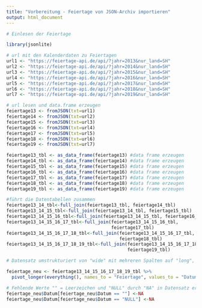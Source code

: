 ```yaml
---
title: "Vorbereitung - Feiertage von JSON-Archiv importieren"
output: html_document
---
```


```r
# Einlesen der Feiertage

library(jsonlite)

# url mit den Kalenderdaten zu Feiertagen
url1 <- "https://feiertage-api.de/api/?jahr=2013&nur_land=SH"
url2 <- "https://feiertage-api.de/api/?jahr=2014&nur_land=SH"
url3 <- "https://feiertage-api.de/api/?jahr=2015&nur_land=SH"
url4 <- "https://feiertage-api.de/api/?jahr=2016&nur_land=SH"
url5 <- "https://feiertage-api.de/api/?jahr=2017&nur_land=SH"
url6 <- "https://feiertage-api.de/api/?jahr=2018&nur_land=SH"
url7 <- "https://feiertage-api.de/api/?jahr=2019&nur_land=SH"
```

```r
# url lesen und data.frame erzeugen
feiertage13 <- fromJSON(txt=url1)
feiertage14 <- fromJSON(txt=url2)
feiertage15 <- fromJSON(txt=url3)
feiertage16 <- fromJSON(txt=url4)
feiertage17 <- fromJSON(txt=url5)
feiertage18 <- fromJSON(txt=url6)
feiertage19 <- fromJSON(txt=url7)
```

```r
feiertage13_tbl <- as_data_frame(feiertage13) #data frame erzeugen
feiertage14_tbl <- as_data_frame(feiertage14) #data frame erzeugen
feiertage15_tbl <- as_data_frame(feiertage15) #data frame erzeugen
feiertage16_tbl <- as_data_frame(feiertage16) #data frame erzeugen
feiertage17_tbl <- as_data_frame(feiertage17) #data frame erzeugen
feiertage18_tbl <- as_data_frame(feiertage18) #data frame erzeugen
feiertage19_tbl <- as_data_frame(feiertage19) #data frame erzeugen
```

```r
#führt die Datentabellen zusammen
feiertage13_14_tbl<-full_join(feiertage13_tbl, feiertage14_tbl) 
feiertage13_14_15_tbl<-full_join(feiertage13_14_tbl, feiertage15_tbl)
feiertage13_14_15_16_tbl<-full_join(feiertage13_14_15_tbl, feiertage16_tbl)
feiertage13_14_15_16_17_tbl<-full_join(feiertage13_14_15_16_tbl, 
                                       feiertage17_tbl)
feiertage13_14_15_16_17_18_tbl<-full_join(feiertage13_14_15_16_17_tbl, 
                                          feiertage18_tbl)
feiertage13_14_15_16_17_18_19_tbl<-full_join(feiertage13_14_15_16_17_18_tbl, 
                                             feiertage19_tbl)
```


```r
# Datensatz umstrukturiert von "wide" mit mehreren Spalten auf "long", um die Daten konform zu unseren anderen Daten zu strukturieren. Umformung mit tidyverse-package. Zur Übergabe des Ergebnisses neue Variable feiertage_neu geschrieben

feiertage_neu <- feiertage13_14_15_16_17_18_19_tbl %>%
  pivot_longer(everything(), names_to = "Feiertage", values_to = "Datum")

```


```r
# Fehlende Werte "" = Leerzeichen und "NULL" durch "NA" in Datensatz ersetzt
feiertage_neu$Datum[feiertage_neu$Datum == ""] <-NA
feiertage_neu$Datum[feiertage_neu$Datum == "NULL"] <-NA
```
